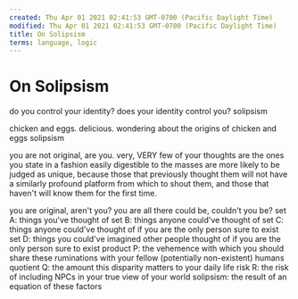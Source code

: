 ```yaml
---
created: Thu Apr 01 2021 02:41:53 GMT-0700 (Pacific Daylight Time)
modified: Thu Apr 01 2021 02:41:53 GMT-0700 (Pacific Daylight Time)
title: On Solipsism
terms: language, logic
---
```


# On Solipsism

do you control your identity?
does your identity control you?
solipsism

chicken and eggs. delicious.
wondering about the origins of chicken and eggs
solipsism

you are not original, are you.
very, VERY few of your thoughts are
the ones you state in a fashion easily digestible to the masses are more likely to be judged as unique, because those that previously thought them will not have a similarly profound platform from which to shout them, and those that haven't will know them for the first time.

you are original, aren't you?
you are all there could be, couldn't you be?
set A: things you've thought of
set B: things anyone could've thought of
set C: things anyone could've thought of if you are the only person sure to exist
set D: things you could've imagined other people thought of if you are the only person sure to exist
product P: the vehemence with which you should share these ruminations with your fellow (potentially non-existent) humans
quotient Q: the amount this disparity matters to your daily life
risk R: the risk of including NPCs in your true view of your world
solipsism: the result of an equation of these factors
